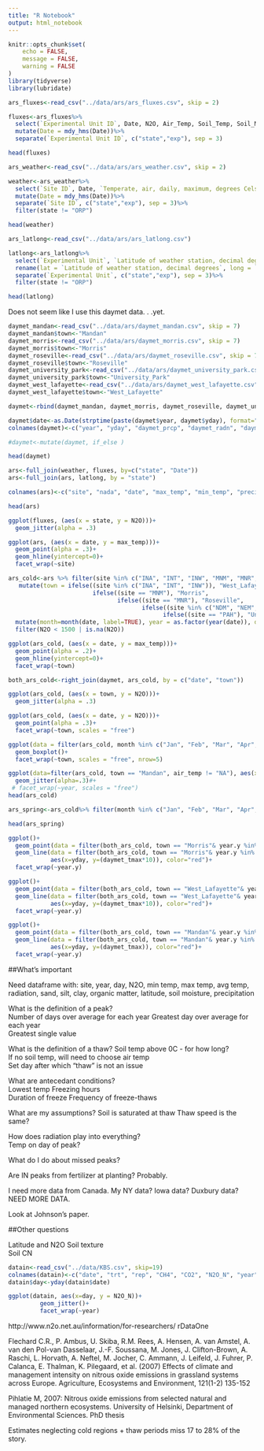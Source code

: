 ```yaml
---
title: "R Notebook"
output: html_notebook
---
```


```r
knitr::opts_chunk$set(
	echo = FALSE,
	message = FALSE,
	warning = FALSE
)
library(tidyverse)
library(lubridate)
```

```r
ars_fluxes<-read_csv("../data/ars/ars_fluxes.csv", skip = 2)

fluxes<-ars_fluxes%>%
  select(`Experimental Unit ID`, Date, N2O, Air_Temp, Soil_Temp, Soil_Moisture)%>%
  mutate(Date = mdy_hms(Date))%>%
  separate(`Experimental Unit ID`, c("state","exp"), sep = 3)

head(fluxes)
```

```r
ars_weather<-read_csv("../data/ars/ars_weather.csv", skip = 2)

weather<-ars_weather%>%
  select(`Site ID`, Date, `Temperate, air, daily, maximum, degrees Celsius`, `Temperate, air, daily, minimum, degrees Celsius`, Precip, `Total_Net_Radn`)%>%
  mutate(Date = mdy_hms(Date))%>%
  separate(`Site ID`, c("state","exp"), sep = 3)%>%
  filter(state != "ORP")

head(weather)
```  

```r
ars_latlong<-read_csv("../data/ars/ars_latlong.csv")

latlong<-ars_latlong%>%
  select(`Experimental Unit`, `Latitude of weather station, decimal degrees`, `Longitude of weather station, decimal degrees`)%>%
  rename(lat = `Latitude of weather station, decimal degrees`, long = `Longitude of weather station, decimal degrees`)%>%
  separate(`Experimental Unit`, c("state","exp"), sep = 3)%>%
  filter(state != "ORP")

head(latlong)
```  

Does not seem like I use this daymet data. . .yet.
```r
daymet_mandan<-read_csv("../data/ars/daymet_mandan.csv", skip = 7)
daymet_mandan$town<-"Mandan"
daymet_morris<-read_csv("../data/ars/daymet_morris.csv", skip = 7)
daymet_morris$town<-"Morris"
daymet_roseville<-read_csv("../data/ars/daymet_roseville.csv", skip = 7)
daymet_roseville$town<-"Roseville"
daymet_university_park<-read_csv("../data/ars/daymet_university_park.csv", skip = 7)
daymet_university_park$town<-"University_Park"
daymet_west_lafayette<-read_csv("../data/ars/daymet_west_lafayette.csv", skip = 7)
daymet_west_lafayette$town<-"West_Lafayette"

daymet<-rbind(daymet_mandan, daymet_morris, daymet_roseville, daymet_university_park, daymet_west_lafayette)

daymet$date<-as.Date(strptime(paste(daymet$year, daymet$yday), format="%Y%j"))
colnames(daymet)<-c("year", "yday", "daymet_prcp", "daymet_radn", "daymet_tmax", "daymet_tmin", "town", "date")

#daymet<-mutate(daymet, if_else )

head(daymet)
```


```r
ars<-full_join(weather, fluxes, by=c("state", "Date"))
ars<-full_join(ars, latlong, by = "state")

colnames(ars)<-c("site", "nada", "date", "max_temp", "min_temp", "precip", "radn", "exp", "N2O", "air_temp", "soil_temp", "soil_moisture", "exp.again", "lat", "long")

head(ars)
```
```r

ggplot(fluxes, (aes(x = state, y = N2O)))+
  geom_jitter(alpha = .3)
```

```r
ggplot(ars, (aes(x = date, y = max_temp)))+
  geom_point(alpha = .3)+
  geom_hline(yintercept=0)+
  facet_wrap(~site)
```
```r
ars_cold<-ars %>% filter(site %in% c("INA", "INT", "INW", "MNM", "MNR", "NDM", "NEM", "NVN", "PAH"))%>%
   mutate(town = ifelse((site %in% c("INA", "INT", "INW")), "West_Lafayette",
                        ifelse((site == "MNM"), "Morris",
                               ifelse((site == "MNR"), "Roseville",
                                      ifelse((site %in% c("NDM", "NEM", "NVN")), "Mandan",
                                            ifelse((site == "PAH"), "University_Park", "NA"                                                                                           ))))))%>%
  mutate(month=month(date, label=TRUE), year = as.factor(year(date)), date = as.Date(date))%>%
  filter(N2O < 1500 | is.na(N2O)) 

ggplot(ars_cold, (aes(x = date, y = max_temp)))+
  geom_point(alpha = .2)+
  geom_hline(yintercept=0)+
  facet_wrap(~town)
```  

```r
both_ars_cold<-right_join(daymet, ars_cold, by = c("date", "town"))
```

```r
ggplot(ars_cold, (aes(x = town, y = N2O)))+
  geom_jitter(alpha = .3)
```
```r
ggplot(ars_cold, (aes(x = date, y = N2O)))+
  geom_point(alpha = .3)+
  facet_wrap(~town, scales = "free")
``` 
```r
ggplot(data = filter(ars_cold, month %in% c("Jan", "Feb", "Mar", "Apr", "May")) , aes(x=month, y=N2O, color = year))+
  geom_boxplot()+
  facet_wrap(~town, scales = "free", nrow=5)
```

```r
ggplot(data=filter(ars_cold, town == "Mandan", air_temp != "NA"), aes(x=air_temp, y=N2O, color = year))+
  geom_jitter(alpha=.3)#+
 # facet_wrap(~year, scales = "free")
head(ars_cold)
```

```r
ars_spring<-ars_cold%>% filter(month %in% c("Jan", "Feb", "Mar", "Apr", "May"))

head(ars_spring)

```

```r
ggplot()+
  geom_point(data = filter(both_ars_cold, town == "Morris"& year.y %in% c(2004:2008)), aes(x=yday, y=N2O))+
  geom_line(data = filter(both_ars_cold, town == "Morris"& year.y %in% c(2004:2008)),
            aes(x=yday, y=(daymet_tmax*10)), color="red")+
  facet_wrap(~year.y)
```  
```r
ggplot()+
  geom_point(data = filter(both_ars_cold, town == "West_Lafayette"& year.y %in% c(2004:2012)), aes(x=yday, y=N2O))+
  geom_line(data = filter(both_ars_cold, town == "West_Lafayette"& year.y %in% c(2004:2012)),
            aes(x=yday, y=(daymet_tmax*10)), color="red")+
  facet_wrap(~year.y)
```    

```r
ggplot()+
  geom_point(data = filter(both_ars_cold, town == "Mandan"& year.y %in% c(2004:2012)), aes(x=yday, y=N2O))+
  geom_line(data = filter(both_ars_cold, town == "Mandan"& year.y %in% c(2004:2012)),
            aes(x=yday, y=(daymet_tmax)), color="red")+
  facet_wrap(~year.y)
```  
##What's important  

Need dataframe with: site, year, day, N2O, min temp, max temp, avg temp, radiation, sand, silt, clay, organic matter, latitude, soil moisture, precipitation 

What is the definition of a peak?  
  Number of days over average for each year
  Greatest day over average for each year  
  Greatest single value  
  
What is the definition of a thaw?
  Soil temp above 0C - for how long?  
  If no soil temp, will need to choose air temp  
  Set day after which "thaw" is not an issue  

What are antecedant conditions?  
  Lowest temp 
  Freezing hours  
  Duration of freeze
  Frequency of freeze-thaws  
  
What are my assumptions?
  Soil is saturated at thaw 
  Thaw speed is the same? 
  
How does radiation play into everything?  
Temp on day of peak?  

What do I do about missed peaks?  

Are IN peaks from fertilizer at planting? Probably.

I need more data from Canada.
My NY data?
Iowa data?
Duxbury data?
NEED MORE DATA.

Look at Johnson's paper.

##Other questions  

Latitude and N2O
Soil texture  
Soil CN  

```r
datain<-read_csv("../data/KBS.csv", skip=19)
colnames(datain)<-c("date", "trt", "rep", "CH4", "CO2", "N2O_N", "year", "temp", "crop")
datain$day<-yday(datain$date)
```

```r
ggplot(datain, aes(x=day, y = N2O_N))+
         geom_jitter()+
         facet_wrap(~year)
```
  
  
http://www.n2o.net.au/information/for-researchers/ rDataOne  

Flechard C.R., P. Ambus, U. Skiba, R.M. Rees, A. Hensen, A. van Amstel, A. van den Pol-van Dasselaar, J.-F. Soussana, M. Jones, J. Clifton-Brown, A. Raschi, L. Horvath, A. Neftel, M. Jocher, C. Ammann, J. Leifeld, J. Fuhrer, P. Calanca, E. Thalman, K. Pilegaard, et al. (2007) Effects of climate and management intensity on nitrous oxide emissions in grassland systems across Europe. Agriculture, Ecosystems and Environment, 121(1-2) 135-152  

Pihlatie M, 2007: Nitrous oxide emissions from selected natural and managed northern ecosystems. University of Helsinki, Department of Environmental Sciences. PhD thesis  

Estimates neglecting cold regions + thaw periods miss 17 to 28% of the story. 
  
